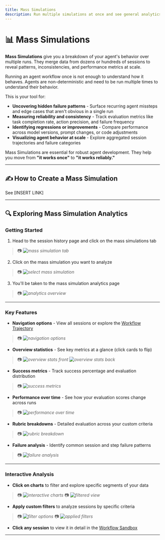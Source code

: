 ```yaml
---
title: Mass Simulations
description: Run multiple simulations at once and see general analytics for them.
---
```



# 📊 Mass Simulations

**Mass Simulations** give you a breakdown of your agent's behavior over multiple runs. They merge data from dozens or hundreds of sessions to reveal patterns, inconsistencies, and performance metrics at scale.

Running an agent workflow once is not enough to understand how it behaves. Agents are non-deterministic and need to be run multiple times to understand their behavior.

This is your tool for:
* **Uncovering hidden failure patterns** - Surface recurring agent missteps and edge cases that aren't obvious in a single run
* **Measuring reliability and consistency** - Track evaluation metrics like task completion rate, action precision, and failure frequency
* **Identifying regressions or improvements** - Compare performance across model versions, prompt changes, or code adjustments
* **Visualizing agent behavior at scale** - Explore aggregated session trajectories and failure categories

Mass Simulations are essential for robust agent development. They help you move from **"it works once"** to **"it works reliably."**

---

## ✍️ How to Create a Mass Simulation

See [INSERT LINK]

---

## 🔍 Exploring Mass Simulation Analytics

### Getting Started

1. Head to the session history page and click on the mass simulations tab
> 📷 _![mass simulation tab](/images/msa0.7.png)_

2. Click on the mass simulation you want to analyze
> 📷 _![select mass simulation](/images/msa0.9.png)_

3. You'll be taken to the mass simulation analytics page
> 📷 _![analytics overview](/images/msa1.png)_

---

### Key Features

- **Navigation options** - View all sessions or explore the [Workflow Trajectory](/features/workflow-trajectory)
> 📷 _![navigation options](/images/msa2.png)_

- **Overview statistics** - See key metrics at a glance (click cards to flip)
> 📷 _![overview stats front](/images/msa3.png)_
> _![overview stats back](/images/msa4.png)_

- **Success metrics** - Track success percentage and evaluation distribution
> 📷 _![success metrics](/images/msa5.png)_

- **Performance over time** - See how your evaluation scores change across runs
> 📷 _![performance over time](/images/msa6.png)_

- **Rubric breakdowns** - Detailed evaluation across your custom criteria
> 📷 _![rubric breakdown](/images/msa7.png)_

- **Failure analysis** - Identify common session and step failure patterns
> 📷 _![failure analysis](/images/msa8.png)_

---

### Interactive Analysis

- **Click on charts** to filter and explore specific segments of your data
> 📷 _![interactive charts](/images/msa9.png)_
> 📷 _![filtered view](/images/msa10.png)_

- **Apply custom filters** to analyze sessions by specific criteria
> 📷 _![filter options](/images/msa12.png)_
> 📷 _![applied filters](/images/msa11.png)_

- **Click any session** to view it in detail in the [Workflow Sandbox](/features/workflow-sandbox)

---











